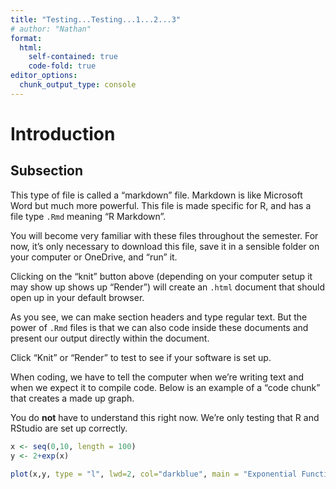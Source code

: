 ```yaml
---
title: "Testing...Testing...1...2...3"
# author: "Nathan"
format:
  html:
    self-contained: true
    code-fold: true
editor_options: 
  chunk_output_type: console
---
```


# Introduction

## Subsection
This type of file is called a "markdown" file.  Markdown is like Microsoft Word but much more powerful.  This file is made specific for R, and has a file type `.Rmd` meaning "R Markdown".  

You will become very familiar with these files throughout the semester.  For now, it's only necessary to download this file, save it in a sensible folder on your computer or OneDrive, and "run" it. 

Clicking on the "knit" button above (depending on your computer setup it may show up shows up "Render") will create an `.html` document that should open up in your default browser.  

As you see, we can make section headers and type regular text.  But the power of `.Rmd` files is that we can also code inside these documents and present our output directly within the document.

Click "Knit" or "Render" to test to see if your software is set up.  

When coding, we have to tell the computer when we're writing text and when we expect it to compile code.  Below is an example of a "code chunk" that creates a made up graph.

You do __not__ have to understand this right now.  We're only testing that R and RStudio are set up correctly.  

```r
x <- seq(0,10, length = 100)
y <- 2+exp(x)

plot(x,y, type = "l", lwd=2, col="darkblue", main = "Exponential Function")

```

